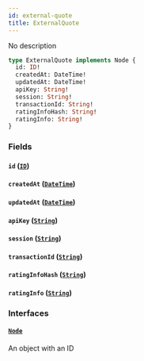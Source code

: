 ```yaml
---
id: external-quote
title: ExternalQuote
---
```


No description

```graphql
type ExternalQuote implements Node {
  id: ID!
  createdAt: DateTime!
  updatedAt: DateTime!
  apiKey: String!
  session: String!
  transactionId: String!
  ratingInfoHash: String!
  ratingInfo: String!
}
```

### Fields

#### `id` ([`ID`](../order-view-service/scalars/id))

#### `createdAt` ([`DateTime`](../order-view-service/scalars/date-time))

#### `updatedAt` ([`DateTime`](../order-view-service/scalars/date-time))

#### `apiKey` ([`String`](../order-view-service/scalars/string))

#### `session` ([`String`](../order-view-service/scalars/string))

#### `transactionId` ([`String`](../order-view-service/scalars/string))

#### `ratingInfoHash` ([`String`](../order-view-service/scalars/string))

#### `ratingInfo` ([`String`](../order-view-service/scalars/string))

### Interfaces

#### [`Node`](../order-view-service/interfaces/node)

An object with an ID

